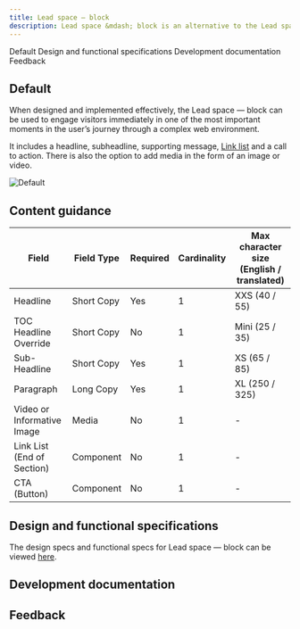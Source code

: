 ```yaml
---
title: Lead space – block
description: Lead space &mdash; block is an alternative to the Lead space, enabling a more productive first site of viewer engagement. 
---
```



<ComponentDescription name="Lead space - block" type="layout" />

<AnchorLinks>

<AnchorLink>Default</AnchorLink>
<AnchorLink>Design and functional specifications</AnchorLink>
<AnchorLink>Development documentation</AnchorLink>
<AnchorLink>Feedback</AnchorLink>

</AnchorLinks>

## Default
When designed and implemented effectively, the Lead space &mdash; block can be used to engage visitors immediately in one of the most important moments in the user’s journey through a complex web environment.

It includes a headline, subheadline, supporting message, [Link list](https://ibmdotcom-react.mybluemix.net/?path=/story/components-linklist--default) and a call to action. There is also the option to add media in the form of an image or video.

![Default](../../images/pattern/lead-space-block/leadspace-block.jpg)

## Content guidance

| Field | Field Type | Required   | Cardinality | Max character size (English / translated)     |
| -------- | --------- | ---------- | ---------- | ----------|
| Headline | Short Copy | Yes   | 1 | XXS (40 / 55)|
| TOC Headline Override  | Short Copy | No     | 1 | Mini (25 / 35) |
| Sub-Headline  | Short Copy | Yes   | 1 | XS (65 / 85) |
| Paragraph  | Long Copy | Yes     | 1 | XL (250 / 325)   |
| Video or Informative Image | Media | No | 1 | - |
| Link List (End of Section) | Component | No | 1 | - |
| CTA (Button) | Component | No | 1 | - |

## Design and functional specifications

The design specs and functional specs for Lead space &mdash; block can be viewed  <a href="https://ibm.box.com/s/kisml8o6mgrexlvqaa3cv20z1e32sbli" target="_blank">here</a>.

## Development documentation

<ComponentStatus name="Lead space - block" type="layout" />

## Feedback

<ComponentFeedback />
